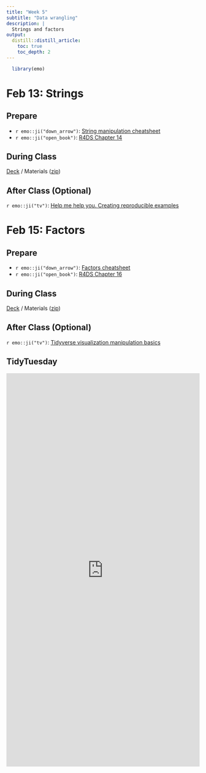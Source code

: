 ```yaml
---
title: "Week 5"
subtitle: "Data wrangling"
description: |
  Strings and factors
output:
  distill::distill_article:
    toc: true
    toc_depth: 2
---
```


```r
  library(emo)
```

# Feb 13: Strings

## Prepare

* `r emo::ji("down_arrow")`: [String manipulation cheatsheet](https://raw.githubusercontent.com/rstudio/cheatsheets/main/strings.pdf)
* `r emo::ji("open_book")`: [R4DS Chapter 14](https://r4ds.hadley.nz/strings)
  
## During Class

[Deck](https://ericpgreen.github.io/glhlth562/materials/wrangling5/wrangling5_deck.html) / Materials ([zip](https://www.dropbox.com/s/j3xm7iivf4u2glm/wrangling5.zip?dl=1))

## After Class (Optional)

`r emo::ji("tv")`: [Help me help you. Creating reproducible examples](https://www.rstudio.com/resources/webinars/help-me-help-you-creating-reproducible-examples/)

# Feb 15: Factors

## Prepare

* `r emo::ji("down_arrow")`: [Factors cheatsheet](https://raw.githubusercontent.com/rstudio/cheatsheets/main/factors.pdf)
* `r emo::ji("open_book")`: [R4DS Chapter 16](https://r4ds.hadley.nz/factors)

## During Class

[Deck](https://ericpgreen.github.io/glhlth562/materials/wrangling6/wrangling6_deck.html) / Materials ([zip](https://www.dropbox.com/s/fr8ret9ms0xmu9p/wrangling6.zip?dl=1))

## After Class (Optional)

`r emo::ji("tv")`: [Tidyverse visualization manipulation basics](https://www.rstudio.com/resources/webinars/tidyverse-visualization-manipulation-basics/)

## TidyTuesday

<iframe src="https://www.linkedin.com/embed/feed/update/urn:li:share:7162799408856719361" height="1025" width="504" frameborder="0" allowfullscreen="" title="Embedded post"></iframe>
